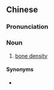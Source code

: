 {{also|骨质密度}}
==Chinese==
{{zh-forms|s=骨质密度|type=22}}

===Pronunciation===
{{zh-pron
|m=gǔ质 mìdù
|cat=n
}}

===Noun===
{{zh-noun}}

# {{lb|zh|medicine}} [[bone density]]

====Synonyms====
* {{zh-l|骨密度}}